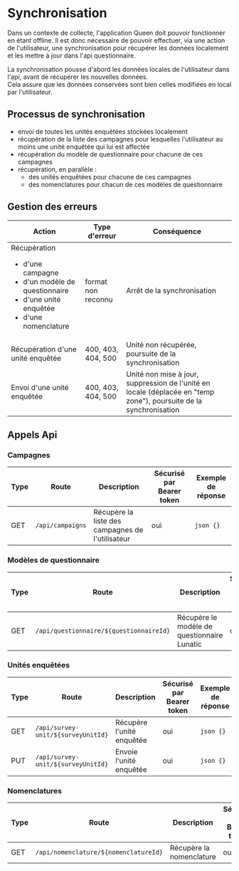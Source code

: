 # Synchronisation

Dans un contexte de collecte, l'application Queen doit pouvoir fonctionner en étant offline. Il est donc nécessaire de pouvoir effectuer, via une action de l'utilisateur, une synchronisation pour récupérer les données localement et les mettre à jour dans l'api questionnaire.

La synchronisation pousse d'abord les données locales de l'utilisateur dans l'api, avant de récupérer les nouvelles données.  
Cela assure que les données conservées sont bien celles modifiées en local par l'utilisateur.

## Processus de synchronisation

- envoi de toutes les unités enquêtées stockées localement
- récupération de la liste des campagnes pour lesquelles l'utilisateur au moins une unité enquêtée qui lui est affectée
- récupération du modèle de questionnaire pour chacune de ces campagnes
- récupération, en parallèle :
  - des unités enquêtées pour chacune de ces campagnes
  - des nomenclatures pour chacun de ces modèles de questionnaire

## Gestion des erreurs

| Action                                                                                                                                    | Type d'erreur      | Conséquence                                                                                                        |
| ----------------------------------------------------------------------------------------------------------------------------------------- | ------------------ | ------------------------------------------------------------------------------------------------------------------ |
| Récupération<ul><li>d'une campagne</li><li>d'un modèle de questionnaire</li><li>d'une unité enquêtée</li><li>d'une nomenclature</li></ul> | format non reconnu | Arrêt de la synchronisation                                                                                        |
| Récupération d'une unité enquêtée                                                                                                         | 400, 403, 404, 500 | Unité non récupérée, poursuite de la synchronisation                                                               |
| Envoi d'une unité enquêtée                                                                                                                | 400, 403, 404, 500 | Unité non mise à jour, suppression de l'unité en locale (déplacée en "temp zone"), poursuite de la synchronisation |

## Appels Api

### Campagnes

| Type | Route            | Description                                      | Sécurisé par Bearer token | Exemple de réponse |
| ---- | ---------------- | ------------------------------------------------ | ------------------------- | ------------------ |
| GET  | `/api/campaigns` | Récupère la liste des campagnes de l'utilisateur | oui                       | `json {}`          |

### Modèles de questionnaire

| Type | Route                                   | Description                                 | Sécurisé par Bearer token | Exemple de réponse |
| ---- | --------------------------------------- | ------------------------------------------- | ------------------------- | ------------------ |
| GET  | `/api/questionnaire/${questionnaireId}` | Récupère le modèle de questionnaire Lunatic | oui                       | `json {}`          |

### Unités enquêtées

| Type | Route                              | Description               | Sécurisé par Bearer token | Exemple de réponse |
| ---- | ---------------------------------- | ------------------------- | ------------------------- | ------------------ |
| GET  | `/api/survey-unit/${surveyUnitId}` | Récupère l'unité enquêtée | oui                       | `json {}`          |
| PUT  | `/api/survey-unit/${surveyUnitId}` | Envoie l'unité enquêtée   | oui                       | `json {}`          |

### Nomenclatures

| Type | Route                                 | Description              | Sécurisé par Bearer token | Exemple de réponse |
| ---- | ------------------------------------- | ------------------------ | ------------------------- | ------------------ |
| GET  | `/api/nomenclature/${nomenclatureId}` | Récupère la nomenclature | oui                       | `json {}`          |
